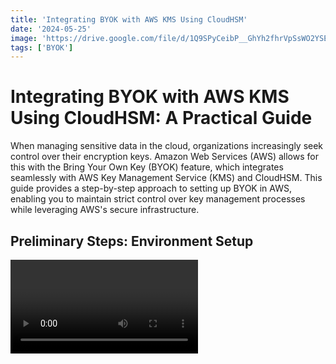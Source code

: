 ```yaml
---
title: 'Integrating BYOK with AWS KMS Using CloudHSM'
date: '2024-05-25'
image: 'https://drive.google.com/file/d/1Q9SPyCeibP__GhYh2fhrVpSsWO2YSE7H/view?usp=sharing'
tags: ['BYOK']
---
```


# Integrating BYOK with AWS KMS Using CloudHSM: A Practical Guide

When managing sensitive data in the cloud, organizations increasingly seek control over their encryption keys. Amazon Web Services (AWS) allows for this with the Bring Your Own Key (BYOK) feature, which integrates seamlessly with AWS Key Management Service (KMS) and CloudHSM. This guide provides a step-by-step approach to setting up BYOK in AWS, enabling you to maintain strict control over key management processes while leveraging AWS's secure infrastructure.

## Preliminary Steps: Environment Setup
<Video id="wX1e6sTUliU" title="Integrating BYOK with AWS KMS Using CloudHSM"/>

### 1. Prepare Your EC2 Instance
First, establish a secure environment on your EC2 instance by creating a new folder specifically for this process:
```bash
mkdir /opt/vb-hsm/hsm-10
cd /opt/vb-hsm/hsm-10
```

### 2. Create the AWS KMS Key
Initiate a KMS key with no key material:
```bash
aws kms create-key --origin EXTERNAL --region us-east-1
```
Record the key ID displayed in the output as you will need it for subsequent steps.

## Configuring the Key Alias
Create a user-friendly alias for your new KMS key to simplify management:
```bash
aws kms create-alias --alias-name alias/byok-mrk --target-key-id YOUR_KEY_ID
```

## Preparing for Key Import

### 3. Retrieve Import Parameters
Generate and save the necessary parameters for key import:
```bash
aws kms get-parameters-for-import --key-id YOUR_KEY_ID --wrapping-algorithm RSAES_OAEP_SHA_256 --wrapping-key-spec RSA_2048 --region us-east-1 > ./WrappingParameters.json
```

### 4. Extract and Prepare the Import Token
Extract the import token and public key, converting them into usable formats:
```bash
jq -r '.ImportToken' ./WrappingParameters.json > ./ImportToken.b64
echo -e "-----BEGIN PUBLIC KEY-----\n$(jq -r '.PublicKey' ./WrappingParameters.json)\n-----END PUBLIC KEY-----" > ./PublicKey.pem
openssl enc -d -base64 -A -in ./ImportToken.b64 -out ./ImportToken.bin
```

## Importing the Public Key to CloudHSM

### 5. Initialize Crypto User Environment
Set the environment variables to operate as a crypto user in CloudHSM:
```bash
export CLOUDHSM_ROLE=crypto-user
export CLOUDHSM_PIN=cu_user1:password123
```

### 6. Import the Public Key
Import the public key to your HSM:
```bash
/opt/cloudhsm/bin/cloudhsm-cli key import pem --path ./PublicKey.pem --label wrapping-key-example-11 --key-type-class rsa-public --attributes wrap=true
```

## Key Wrapping and Import

### 7. Generate or Import Your Symmetric Key
If you do not already possess a symmetric AES key:
```bash
/opt/cloudhsm/bin/cloudhsm-cli key generate-symmetric aes --key-length-bytes 32 --label byok-kms-13
```

### 8. Wrap the Symmetric Key
Use the imported public key to wrap your symmetric key:
```bash
/opt/cloudhsm/bin/cloudhsm-cli key wrap rsa-oaep --payload-filter attr.label=byok-kms-13 --wrapping-filter attr.label=wrapping-key-example-11 --hash-function sha256 --mgf mgf1-sha256 --path ./KMS-BYOK-May2024-11-wrapped.bin
```

### 9. Import the Key Material to KMS
Finally, import the wrapped key material into AWS KMS:
```bash
aws kms import-key-material --key-id YOUR_KEY_ID --encrypted-key-material fileb://KMS-BYOK-May2024-11-wrapped.bin --import-token fileb://ImportToken.bin --expiration-model KEY_MATERIAL_EXPIRES --valid-to 2024-09-01T12:00:00-08:00 --region us-east-1
```

## Conclusion

By following these steps, you've successfully integrated BYOK with AWS KMS using CloudHSM, granting you enhanced control over your cryptographic keys. This process not only ensures compliance with stringent regulatory standards but also enhances the security posture of your cloud deployments. Remember, managing your keys securely involves careful planning and execution to protect your data effectively.